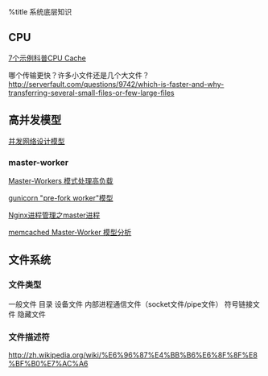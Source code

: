 %title 系统底层知识

== CPU ==
[[http://coolshell.cn/articles/10249.html#jtss-tsina|7个示例科普CPU Cache]]

哪个传输更快？许多小文件还是几个大文件？
[[http://serverfault.com/questions/9742/which-is-faster-and-why-transferring-several-small-files-or-few-large-files]]

== 高并发模型 ==
[[http://www.crazyshell.org/blog/?p=465|并发网络设计模型]]

=== master-worker ===
[[http://www.ideawu.net/blog/archives/535.html|Master-Workers 模式处理高负载]]

[[https://gunicorn.readthedocs.org/en/latest/design.html|gunicorn "pre-fork worker"模型]]

[[http://www.alidata.org/archives/1174|Nginx进程管理之master进程]]

[[http://www.verydemo.com/demo_c447_i2008.html|memcached Master-Worker 模型分析]]

== 文件系统 ==
=== 文件类型 ===
一般文件 目录 设备文件 内部进程通信文件（socket文件/pipe文件） 符号链接文件 隐藏文件
=== 文件描述符 ===
[[http://zh.wikipedia.org/wiki/%E6%96%87%E4%BB%B6%E6%8F%8F%E8%BF%B0%E7%AC%A6]]


